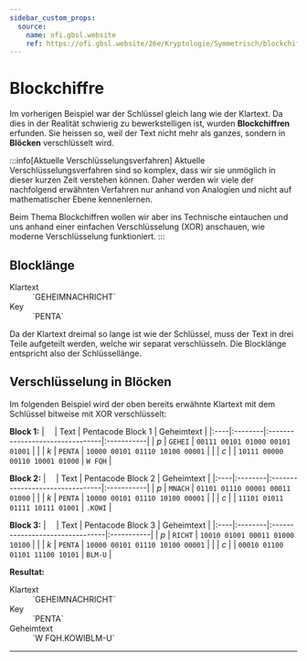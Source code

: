 ```yaml
---
sidebar_custom_props:
  source:
    name: ofi.gbsl.website
    ref: https://ofi.gbsl.website/26e/Kryptologie/Symmetrisch/blockchiffre
---
```



# Blockchiffre
Im vorherigen Beispiel war der Schlüssel gleich lang wie der Klartext. Da dies in der Realität schwierig zu bewerkstelligen ist, wurden **Blockchiffren** erfunden. Sie heissen so, weil der Text nicht mehr als ganzes, sondern in **Blöcken** verschlüsselt wird.

:::info[Aktuelle Verschlüsselungsverfahren]
Aktuelle Verschlüsselungsverfahren sind so komplex, dass wir sie unmöglich in dieser kurzen Zeit verstehen können. Daher werden wir viele der nachfolgend erwähnten Verfahren nur anhand von Analogien und nicht auf mathematischer Ebene kennenlernen.

Beim Thema Blockchiffren wollen wir aber ins Technische eintauchen und uns anhand einer einfachen Verschlüsselung (XOR) anschauen, wie moderne Verschlüsselung funktioniert.
:::

## Blocklänge
<DefinitionList>
  <dt>Klartext</dt>
  <dd>`GEHEIMNACHRICHT`</dd>
  <dt>Key</dt>
  <dd>`PENTA`</dd>
</DefinitionList>

Da der Klartext dreimal so lange ist wie der Schlüssel, muss der Text in drei Teile aufgeteilt werden, welche wir separat verschlüsseln. Die Blocklänge entspricht also der Schlüssellänge.

## Verschlüsselung in Blöcken
Im folgenden Beispiel wird der oben bereits erwähnte Klartext mit dem Schlüssel bitweise mit XOR verschlüsselt:

**Block 1:**
| ⠀   | Text    | Pentacode Block 1               | Geheimtext |
|:----|:--------|:--------------------------------|:-----------|
| *p* | `GEHEI` | `00111 00101 01000 00101 01001` |            |
| *k* | `PENTA` | `10000 00101 01110 10100 00001` |            |
| *c* |         | `10111 00000 00110 10001 01000` | `W FQH`    |

**Block 2:**
| ⠀   | Text    | Pentacode Block 2               | Geheimtext |
|:----|:--------|:--------------------------------|:-----------|
| *p* | `MNACH` | `01101 01110 00001 00011 01000` |            |
| *k* | `PENTA` | `10000 00101 01110 10100 00001` |            |
| *c* |         | `11101 01011 01111 10111 01001` | `.KOWI`    |

**Block 3:**
| ⠀   | Text    | Pentacode Block 3               | Geheimtext |
|:----|:--------|:--------------------------------|:-----------|
| *p* | `RICHT` | `10010 01001 00011 01000 10100` |            |
| *k* | `PENTA` | `10000 00101 01110 10100 00001` |            |
| *c* |         | `00010 01100 01101 11100 10101` | `BLM-U`    |

**Resultat:**
<DefinitionList>
  <dt>Klartext</dt>
  <dd>`GEHEIMNACHRICHT`</dd>
  <dt>Key</dt>
  <dd>`PENTA`</dd>
  <dt>Geheimtext</dt>
  <dd>`W FQH.KOWIBLM-U`</dd>
</DefinitionList>

---
